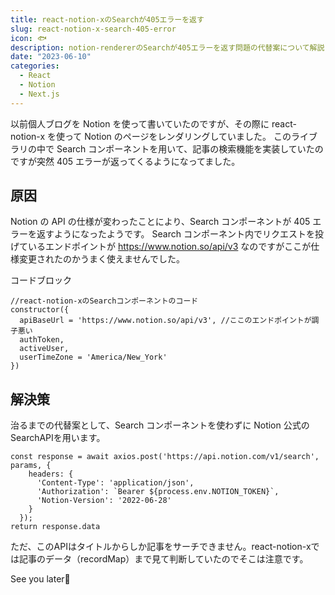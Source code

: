 ```yaml
---
title: react-notion-xのSearchが405エラーを返す
slug: react-notion-x-search-405-error
icon: 🐟
description: notion-rendererのSearchが405エラーを返す問題の代替案について解説します。
date: "2023-06-10"
categories:
  - React
  - Notion
  - Next.js
---
```


以前個人ブログを Notion を使って書いていたのですが、その際に react-notion-x を使って Notion のページをレンダリングしていました。
このライブラリの中で Search コンポーネントを用いて、記事の検索機能を実装していたのですが突然 405 エラーが返ってくるようになってました。

## 原因

Notion の API の仕様が変わったことにより、Search コンポーネントが 405 エラーを返すようになったようです。
Search コンポーネント内でリクエストを投げているエンドポイントが https://www.notion.so/api/v3
なのですがここが仕様変更されたのかうまく使えませんでした。

コードブロック

```js:js
//react-notion-xのSearchコンポーネントのコード
constructor({
  apiBaseUrl = 'https://www.notion.so/api/v3', //ここのエンドポイントが調子悪い
  authToken,
  activeUser,
  userTimeZone = 'America/New_York'
})
```

## 解決策
治るまでの代替案として、Search コンポーネントを使わずに Notion 公式のSearchAPIを用います。
```TypeScript:TypeScript
const response = await axios.post('https://api.notion.com/v1/search', params, {
    headers: {
      'Content-Type': 'application/json',
      'Authorization': `Bearer ${process.env.NOTION_TOKEN}`,
      'Notion-Version': '2022-06-28'
    }
  });
return response.data
```
ただ、このAPIはタイトルからしか記事をサーチできません。react-notion-xでは記事のデータ（recordMap）まで見て判断していたのでそこは注意です。

See you later👋